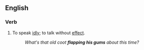 ==English==

===Verb===
{{head|en|verb|head=[[flap]] [[one]][['s]] [[gums]]}}

# {{context|idiomatic|colloquial|US|lang=en}} To speak [[idly]]; to talk without [[effect]].
#: ''What's that old coot '''flapping his gums''' about this time?''